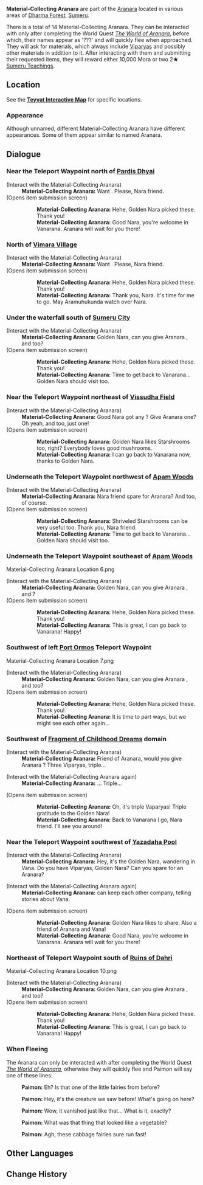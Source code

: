 {{See also|Aranara}}
{{Character Infobox
|type             = NPC
|image            = NPC Material-Collecting Aranara.png
|region           = Sumeru
|affiliation      = Aranara
}}
'''Material-Collecting Aranara''' are part of the [[Aranara]] located in various areas of [[Dharma Forest]], [[Sumeru]].

There is a total of 14 Material-Collecting Aranara. They can be interacted with only after completing the World Quest ''[[The World of Aranara]]'', before which, their names appear as '???' and will quickly flee when approached. They will ask for materials, which always include [[Viparyas]] and possibly other materials in addition to it. After interacting with them and submitting their requested items, they will reward either 10,000 Mora or two 2★ [[Talent Level-Up Material#Sumeru|Sumeru Teachings]].

==Location==
See the '''[https://webstatic-sea.mihoyo.com/app/ys-map-sea/index.html#/map/ Teyvat Interactive Map]''' for specific locations.
<!--
<gallery>
NPC Location Material-Collecting Aranara.png|Material-Collecting Aranara's location
NPC Location Material-Collecting Aranara Context.png|Additional context
</gallery>
-->

===Appearance===
Although unnamed, different Material-Collecting Aranara have different appearances. Some of them appear similar to named Aranara.

==Dialogue==
{{StubDialogue|Dialogue & location for remaining Material-Collecting Aranara}}
===Near the Teleport Waypoint north of [[Pardis Dhyai]]===
<!--
<gallery>
Material-Collecting Aranara Location 1.png
</gallery>
-->
{{Dialogue start}}
;(Interact with the Material-Collecting Aranara)
:'''Material-Collecting Aranara:''' Want {{Color|buzzword|a Viparyas and a Sumeru Rose}}. Please, Nara friend.
;(Opens item submission screen)
::'''Material-Collecting Aranara:''' Hehe, Golden Nara picked these. Thank you!
::'''Material-Collecting Aranara:''' Good Nara, you're welcome in Vanarana. Aranara will wait for you there!
{{Dialogue end}}

===North of [[Vimara Village]]===
<!--
<gallery>
Material-Collecting Aranara Location 2.png
</gallery>
-->
{{Dialogue start}}
;(Interact with the Material-Collecting Aranara)
:'''Material-Collecting Aranara:''' Want {{Color|buzzword|a Viparyas and a Zaytun Peach}}. Please, Nara friend.
;(Opens item submission screen)
::'''Material-Collecting Aranara:''' Hehe, Golden Nara picked these. Thank you!
::'''Material-Collecting Aranara:''' Thank you, Nara. It's time for me to go. May Aramuhukunda watch over Nara.
{{Dialogue end}}

===Under the waterfall south of [[Sumeru City]]===
<!--
<gallery>
Material-Collecting Aranara Location 3.png
</gallery>
-->
{{Dialogue start}}
;(Interact with the Material-Collecting Aranara)
:'''Material-Collecting Aranara:''' Golden Nara, can you give Aranara {{Color|buzzword|a Viparyas}}, and {{Color|buzzword|a Nilotpala Lotus}} too?
;(Opens item submission screen)
::'''Material-Collecting Aranara:''' Hehe, Golden Nara picked these. Thank you!
::'''Material-Collecting Aranara:''' Time to get back to Vanarana... Golden Nara should visit too.
{{Dialogue end}}

===Near the Teleport Waypoint northeast of [[Vissudha Field]]===
<!--
<gallery>
Material-Collecting Aranara Location 4.png
</gallery>
-->
{{Dialogue start}}
;(Interact with the Material-Collecting Aranara)<!--closest Teleport Waypoint to the west of Sumeru City, but not directly outside-->
:'''Material-Collecting Aranara:''' Good Nara got any {{Color|buzzword|normal Starshroom}}? Give Aranara one? Oh yeah, and {{Color|buzzword|Viparyas}} too, just one!
;(Opens item submission screen)
::'''Material-Collecting Aranara:''' Golden Nara likes Starshrooms too, right? Everybody loves good mushrooms.
::'''Material-Collecting Aranara:''' I can go back to Vanarana now, thanks to Golden Nara.
{{Dialogue end}}

===Underneath the Teleport Waypoint northwest of [[Apam Woods]]===
<!--
<gallery>
Material-Collecting Aranara Location 5.png
</gallery>
-->
{{Dialogue start}}
;(Interact with the Material-Collecting Aranara)
:'''Material-Collecting Aranara:''' Nara friend spare {{Color|buzzword|a shriveled Starshroom}} for Aranara? And {{Color|buzzword|a Viparyas}} too, of course.
;(Opens item submission screen)
::'''Material-Collecting Aranara:''' Shriveled Starshrooms can be very useful too. Thank you, Nara friend.
::'''Material-Collecting Aranara:''' Time to get back to Vanarana... Golden Nara should visit too.
{{Dialogue end}}

===Underneath the Teleport Waypoint southeast of [[Apam Woods]]===
<gallery>
Material-Collecting Aranara Location 6.png
</gallery>
{{Dialogue start}}
;(Interact with the Material-Collecting Aranara)
:'''Material-Collecting Aranara:''' Golden Nara, can you give Aranara {{Color|buzzword|a Viparyas}}, and {{Color|buzzword|a Rukkhashava Mushroom}}?
;(Opens item submission screen)
::'''Material-Collecting Aranara:''' Hehe, Golden Nara picked these. Thank you!
::'''Material-Collecting Aranara:''' This is great, I can go back to Vanarana! Happy!
{{Dialogue end}}

===Southwest of left [[Port Ormos]] Teleport Waypoint===
<gallery>
Material-Collecting Aranara Location 7.png
</gallery>
{{Dialogue start}}
;(Interact with the Material-Collecting Aranara)
:'''Material-Collecting Aranara:''' Golden Nara, can you give Aranara {{Color|buzzword|a Viparyas}}, and {{Color|buzzword|a Padisarah}} too?
;(Opens item submission screen)
::'''Material-Collecting Aranara:''' Hehe, Golden Nara picked these. Thank you!
::'''Material-Collecting Aranara:''' It is time to part ways, but we might see each other again...
{{Dialogue end}}

===Southwest of [[Fragment of Childhood Dreams]] domain===
<!--
<gallery>
Material-Collecting Aranara Location 8.png
</gallery>
-->
{{Dialogue start}}
;(Interact with the Material-Collecting Aranara)
:'''Material-Collecting Aranara:''' Friend of Aranara, would you give Aranara {{Color|buzzword|three Viparyas}}? Three Viparyas, triple...

;(Interact with the Material-Collecting Aranara again)
:'''Material-Collecting Aranara:''' {{Color|buzzword|Triple Viparyas}}... Triple...

;(Opens item submission screen)
::'''Material-Collecting Aranara:''' Oh, it's triple Vaparyas! Triple gratitude to the Golden Nara!
::'''Material-Collecting Aranara:''' Back to Vanarana I go, Nara friend. I'll see you around!
{{Dialogue end}}

===Near the Teleport Waypoint southwest of [[Yazadaha Pool]]===
<!--
<gallery>
Material-Collecting Aranara Location 9.png
</gallery>
-->
{{Dialogue start}}
;(Interact with the Material-Collecting Aranara)
:'''Material-Collecting Aranara:''' Hey, it's the Golden Nara, wandering in Vana. Do you have Viparyas, Golden Nara? Can you spare {{Color|buzzword|two Viparyas}} for an Aranara?

;(Interact with the Material-Collecting Aranara again)
:'''Material-Collecting Aranara:''' {{Color|buzzword|Two Viparyas}} can keep each other company, telling stories about Vana.

;(Opens item submission screen)
::'''Material-Collecting Aranara:''' Golden Nara likes to share. Also a friend of Aranara and Vana!
::'''Material-Collecting Aranara:''' Good Nara, you're welcome in Vanarana. Aranara will wait for you there!
{{Dialogue end}}

===Northeast of Teleport Waypoint south of [[Ruins of Dahri]]===
<gallery>
Material-Collecting Aranara Location 10.png
</gallery>
{{Dialogue start}}
;(Interact with the Material-Collecting Aranara)
:'''Material-Collecting Aranara:''' Golden Nara, can you give Aranara {{Color|buzzword|a Viparyas}}, and {{Color|buzzword|a Harra Fruit}} too?
;(Opens item submission screen)
::'''Material-Collecting Aranara:''' Hehe, Golden Nara picked these. Thank you!
::'''Material-Collecting Aranara:''' This is great, I can go back to Vanarana! Happy!
{{Dialogue end}}

===When Fleeing===
The Aranara can only be interacted with after completing the World Quest ''[[The World of Aranara]]'', otherwise they will quickly flee and Paimon will say one of these lines:
{{Dialogue start}}
:'''Paimon:''' Eh? Is that one of the little fairies from before?

:'''Paimon:''' Hey, it's the creature we saw before! What's going on here?

:'''Paimon:''' Wow, it vanished just like that... What is it, exactly?

:'''Paimon:''' What was that thing that looked like a vegetable?

:'''Paimon:''' Agh, these cabbage fairies sure run fast!
{{Dialogue end}}
<!--
==Trivia==
*
-->

==Other Languages==
{{Other Languages
|default_hidden = 1
|en      = Material-Collecting Aranara
|zhs     = 收集材料的兰那罗
|zhs_rm  = Shōují Cáiliào de Lánnàluó
|zht     = 收集材料的蘭那羅
|zht_rm  = Shōují Cáiliào de Lánnàluó
|ja      = 材料を集めるアランナラ
|ja_rm   = Zairyou wo Atsumeru Arannara
|ko      = 재료를 수집하는 아란나라
|ko_rm   = Jaeryoreul Sujipaneun Arannara
|es      = Aranara recolector
|fr      = Aranara collectant des matériaux
|ru      = Аранара-собиратель
|th      = Aranara ผู้รวบรวมวัสดุ
|th_rm   = Aranara Phu Ruap Ruam Watsadu
|vi      = Aranara Thu Thập Nguyên Liệu
|de      = Materialien sammelnder Aranara
|id      = Aranara Pengumpul
|pt      = Aranara Coletor
|tr      = Malzeme Toplayıcı Aranara
|it      = Aranara raccoglitore di materiali
}}

==Change History==
{{Change History|3.0}}
<!--
==References==
{{Reflist}}
-->